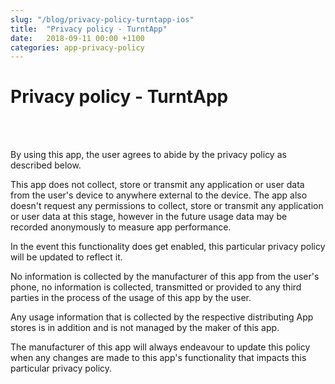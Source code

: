 ```yaml
---
slug: "/blog/privacy-policy-turntapp-ios"
title:  "Privacy policy - TurntApp"
date:   2018-09-11 00:00 +1100
categories: app-privacy-policy
---
```



<div className="blog">

# Privacy policy - TurntApp

<br/>
<br/>

By using  this app, the user agrees to abide by the privacy policy as described below.

This app does not collect, store or transmit any application or user data from the user's device to anywhere external to the device. The app also doesn't request any permissions to collect, store or transmit any application or user data at this stage, however in the future usage data may be recorded anonymously to measure  app performance.

In the event this functionality does get enabled, this particular privacy policy will be updated to reflect it.

No information is collected by the manufacturer of this app from the user's phone, no information is collected, transmitted or provided to any third parties in the process of the usage of this app by the user.

Any usage information that is collected by the respective distributing App stores is in addition and is not managed by the maker of this app.

The manufacturer of this app will always endeavour to update this policy when any changes are made to this app's functionality that impacts this particular privacy policy.

</div>